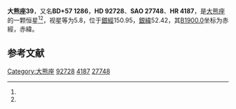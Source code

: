 {{Starbox begin
| name = 大熊座39
}}
{{Starbox observe
| epoch = [[J2000.0|J2000.0]]
| constell = [[大熊座|大熊座]]<ref name=SIMBAD>{{cite web
 | url=http://simbad.u-strasbg.fr/simbad/sim-id?Ident=HR+4187
 | title=Pulsating variable Star
 | publisher=Centre de Données astronomiques de Strasbourg
 | work=SIMBAD
 | accessdate=2012-07-13
 | archive-date=2020-02-06
 | archive-url=https://web.archive.org/web/20200206014145/http://simbad.u-strasbg.fr/simbad/sim-id?Ident=HR+4187
 }}</ref><ref name=DATA>{{cite web
 | url=http://vizier.u-strasbg.fr/viz-bin/VizieR-5?-out.add=.&-source=5050&-corr=PK=HR&-out.max=9999&HR=4187
 | title=VizieR Detailed Page
 | accessdate=2012-07-13
 | archive-date=2016-03-05
 | archive-url=https://web.archive.org/web/20160305033543/http://vizier.u-strasbg.fr/viz-bin/VizieR-5?-out.add=.&-source=5050&-corr=PK=HR&-out.max=9999&HR=4187
 | dead-url=no
 }}</ref>
| 星官 = 
| ra = {{RA|10|43|43.3}}<ref name=SIMBAD /><ref name=DATA />
| dec = {{DEC|+57|11|57}}<ref name=SIMBAD /><ref name=DATA />
| appmag_v = 5.8<ref name=SIMBAD /><ref name=DATA />
}}
{{Starbox character
| class = A0V s<ref name=SIMBAD /><ref name=DATA />
| b-v = -0.02<ref name=SIMBAD /><ref name=DATA />
| u-b = -0.09<ref name=SIMBAD /><ref name=DATA />
| r-i = <ref name=SIMBAD /><ref name=DATA />
| variable = 
}}
{{Starbox astrometry
| radial_v = -0.09
| prop_mo_ra = -15
| parallax = 
| p_error = 
}}
{{Starbox catalog
| names =BD+57 1286，[[SAO星表|SAO]] 27748，[[HD星表|HD]] 92728，[[HR星表|HR]] 4187}}
{{Starbox reference |Simbad=HR+4187}}
{{Starbox end}}

'''大熊座39'''，又名'''BD+57 1286'''，'''HD 92728'''、'''SAO 27748'''、'''HR 4187'''，是[[大熊座|大熊座]]的一颗恒星<ref name=SIMBAD /><ref name=DATA />，视星等为5.8，位于[[銀道座標系|銀經]]150.95，[[銀道座標系|銀緯]]52.42，其[[B1900.0|B1900.0]]坐标为赤經{{RA|10|37|24.6}}，赤緯{{DEC|+57|52.42|28}}。

== 参考文献 ==
{{reflist}}

{{star-stub}}

{{大熊座恒星}}
[[Category:大熊座|Category:大熊座]]
[[Category:HD和HDE天體|92728]]
[[Category:HR天體|4187]]
[[Category:SAO天體|27748]]